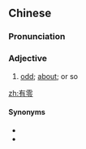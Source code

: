 ==Chinese==
{{zh-forms}}

===Pronunciation===
{{zh-pron
|m=yǒulíng
|cat=a
}}

===Adjective===
{{zh-adj}}

# [[odd]]; [[about]]; or so

[[zh:有零]]

====Synonyms====
* {{zh-l|有奇}}
* {{zh-l|有餘}}